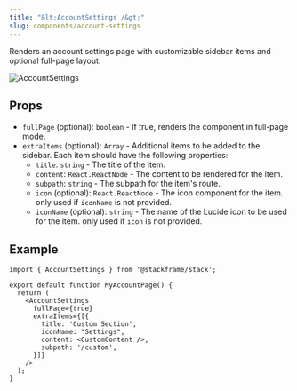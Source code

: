 ```yaml
---
title: "&lt;AccountSettings /&gt;"
slug: components/account-settings
---
```


Renders an account settings page with customizable sidebar items and optional full-page layout.

<div className="stack-white-image-showcase">
  <img src="../imgs/account-settings.png" alt="AccountSettings" />
</div>

## Props

- `fullPage` (optional): `boolean` - If true, renders the component in full-page mode.
- `extraItems` (optional): `Array` - Additional items to be added to the sidebar. Each item should have the following properties:
  - `title`: `string` - The title of the item.
  - `content`: `React.ReactNode` - The content to be rendered for the item.
  - `subpath`: `string` - The subpath for the item's route.
  - `icon` (optional): `React.ReactNode` - The icon component for the item. only used if `iconName` is not provided.
  - `iconName` (optional): `string` - The name of the Lucide icon to be used for the item. only used if `icon` is not provided.

## Example

```tsx
import { AccountSettings } from '@stackframe/stack';

export default function MyAccountPage() {
  return (
    <AccountSettings
      fullPage={true}
      extraItems={[{
        title: 'Custom Section',
        iconName: "Settings",
        content: <CustomContent />,
        subpath: '/custom',
      }]}
    />
  );
}
```
